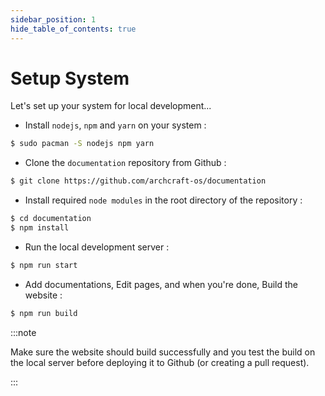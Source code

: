 ```yaml
---
sidebar_position: 1
hide_table_of_contents: true
---
```


# Setup System

Let's set up your system for local development...

- Install `nodejs`, `npm` and `yarn` on your system :
```bash
$ sudo pacman -S nodejs npm yarn
```

- Clone the `documentation` repository from Github :
```bash
$ git clone https://github.com/archcraft-os/documentation
```

- Install required `node modules` in the root directory of the repository :
```bash
$ cd documentation
$ npm install
```

- Run the local development server​ :
```bash
$ npm run start
```

- Add documentations, Edit pages, and when you're done, Build the website :
```bash
$ npm run build
```
:::note

Make sure the website should build successfully and you test the build on the local server before deploying it to Github (or creating a pull request).

:::

